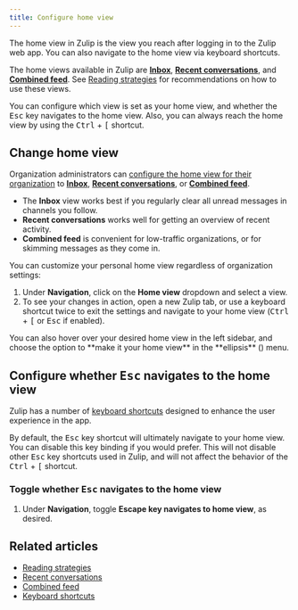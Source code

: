 ```yaml
---
title: Configure home view
---
```




The home view in Zulip is the view you reach after logging in
to the Zulip web app. You can also navigate to the home view via
keyboard shortcuts.

The home views available in Zulip are
[**Inbox**](/help/inbox),
[**Recent conversations**](/help/recent-conversations), and
[**Combined feed**](/help/combined-feed). See
[Reading strategies](/help/reading-strategies) for recommendations
on how to use these views.

You can configure which view is set as your home view, and whether
the <kbd>Esc</kbd> key navigates to the home view. Also, you can
always reach the home view by using the
<kbd data-mac-key="Ctrl">Ctrl</kbd> + <kbd>\[</kbd> shortcut.

## Change home view

Organization administrators can [configure the home view for their
organization](/help/configure-default-new-user-settings) to
[**Inbox**](/help/inbox),
[**Recent conversations**](/help/recent-conversations), or
[**Combined feed**](/help/combined-feed).

* The **Inbox** view works best if you regularly clear all unread messages in
  channels you follow.
* **Recent conversations** works well for getting an overview of recent activity.
* **Combined feed** is convenient for low-traffic organizations, or for skimming
  messages as they come in.

You can customize your personal home view regardless of
organization settings:

<FlattenedSteps>
  <NavigationSteps target="settings/preferences" />

  1. Under **Navigation**, click on the **Home view** dropdown
     and select a view.
  1. To see your changes in action, open a new Zulip tab, or use a keyboard
     shortcut twice to exit the settings and navigate to your home view
     (<kbd data-mac-key="Ctrl">Ctrl</kbd> + <kbd>\[</kbd> or <kbd>Esc</kbd>
     if enabled).
</FlattenedSteps>

<ZulipTip>
  You can also hover over your desired home view in the left sidebar, and
  choose the option to **make it your home view** in the **ellipsis**
  (<MoreVerticalIcon />) menu.
</ZulipTip>

## Configure whether <kbd>Esc</kbd> navigates to the home view

Zulip has a number of [keyboard shortcuts](/help/keyboard-shortcuts)
designed to enhance the user experience in the app.

By default, the <kbd>Esc</kbd> key shortcut will ultimately navigate to
your home view. You can disable this key binding if you would prefer.
This will not disable other <kbd>Esc</kbd> key shortcuts used in Zulip,
and will not affect the behavior of the
<kbd data-mac-key="Ctrl">Ctrl</kbd> + <kbd>\[</kbd> shortcut.

### Toggle whether <kbd>Esc</kbd> navigates to the home view

<FlattenedSteps>
  <NavigationSteps target="settings/preferences" />

  1. Under **Navigation**, toggle **Escape key navigates to
     home view**, as desired.
</FlattenedSteps>

## Related articles

* [Reading strategies](/help/reading-strategies)
* [Recent conversations](/help/recent-conversations)
* [Combined feed](/help/combined-feed)
* [Keyboard shortcuts](/help/keyboard-shortcuts)
